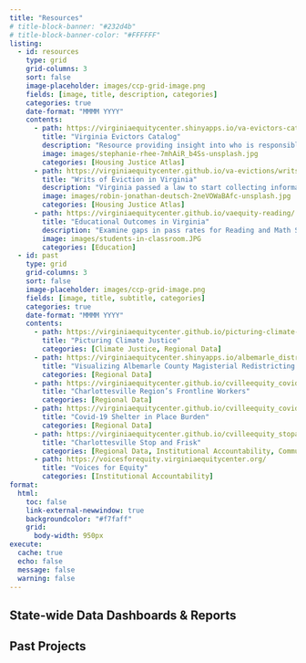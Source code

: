 ```yaml
---
title: "Resources"
# title-block-banner: "#232d4b"
# title-block-banner-color: "#FFFFFF"
listing: 
  - id: resources
    type: grid
    grid-columns: 3
    sort: false
    image-placeholder: images/ccp-grid-image.png
    fields: [image, title, description, categories]
    categories: true
    date-format: "MMMM YYYY"
    contents:
      - path: https://virginiaequitycenter.shinyapps.io/va-evictors-catalog/
        title: "Virginia Evictors Catalog"
        description: "Resource providing insight into who is responsible for the highest number of court-based evictions across Virginia."
        image: images/stephanie-rhee-7mhAiR_b4Ss-unsplash.jpg
        categories: [Housing Justice Atlas]
      - path: https://virginiaequitycenter.github.io/va-evictions/writs/writs_of_eviction.html
        title: "Writs of Eviction in Virginia"
        description: "Virginia passed a law to start collecting information on sheriff-executed writs of eviction. How does this data inform our understanding of eviction?"
        image: images/robin-jonathan-deutsch-2neVOWaBAfc-unsplash.jpg
        categories: [Housing Justice Atlas]
      - path: https://virginiaequitycenter.github.io/vaequity-reading/
        title: "Educational Outcomes in Virginia"
        description: "Examine gaps in pass rates for Reading and Math SOL tests for VA school divisions."
        image: images/students-in-classroom.JPG
        categories: [Education]
  - id: past
    type: grid
    grid-columns: 3
    sort: false
    image-placeholder: images/ccp-grid-image.png
    fields: [image, title, subtitle, categories]
    categories: true
    date-format: "MMMM YYYY"
    contents:
      - path: https://virginiaequitycenter.github.io/picturing-climate-stories/
        title: "Picturing Climate Justice"
        categories: [Climate Justice, Regional Data]
      - path: https://virginiaequitycenter.shinyapps.io/albemarle_districts/
        title: "Visualizing Albemarle County Magisterial Redistricting with an Equity Lens"
        categories: [Regional Data]
      - path: https://virginiaequitycenter.github.io/cvilleequity_covid/frontline/
        title: "Charlottesville Region’s Frontline Workers"
        categories: [Regional Data]
      - path: https://virginiaequitycenter.github.io/cvilleequity_covid/SIP/
        title: "Covid-19 Shelter in Place Burden"
        categories: [Regional Data]
      - path: https://virginiaequitycenter.github.io/cvilleequity_stopandfrisk/
        title: "Charlottesville Stop and Frisk"
        categories: [Regional Data, Institutional Accountability, Community Safety]
      - path: https://voicesforequity.virginiaequitycenter.org/
        title: "Voices for Equity"
        categories: [Institutional Accountability]
format:
  html:
    toc: false
    link-external-newwindow: true
    backgroundcolor: "#f7faff"
    grid:
      body-width: 950px
execute:
  cache: true
  echo: false
  message: false
  warning: false
---
```


## State-wide Data Dashboards & Reports 

::: {#resources}
:::

## Past Projects

::: {#past}
:::
